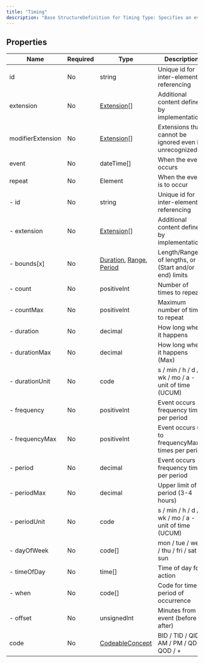 ```yaml
---
title: "Timing"
description: "Base StructureDefinition for Timing Type: Specifies an event that may occur multiple times. Timing schedules are used to record when things are planned, expected or requested to occur. The most common usage is in dosage instructions for medications. They are also used when planning care of various kinds, and may be used for reporting the schedule to which past regular activities were carried out."
---
```


## Properties

| Name              | Required | Type                                                                                                                                          | Description                                            |
| ----------------- | -------- | --------------------------------------------------------------------------------------------------------------------------------------------- | ------------------------------------------------------ |
| id                | No       | string                                                                                                                                        | Unique id for inter-element referencing                |
| extension         | No       | [Extension](/medical-api/fhir/data-types/extension)[]                                                                                         | Additional content defined by implementations          |
| modifierExtension | No       | [Extension](/medical-api/fhir/data-types/extension)[]                                                                                         | Extensions that cannot be ignored even if unrecognized |
| event             | No       | dateTime[]                                                                                                                                    | When the event occurs                                  |
| repeat            | No       | Element                                                                                                                                       | When the event is to occur                             |
| - id              | No       | string                                                                                                                                        | Unique id for inter-element referencing                |
| - extension       | No       | [Extension](/medical-api/fhir/data-types/extension)[]                                                                                         | Additional content defined by implementations          |
| - bounds[x]       | No       | [Duration](/medical-api/fhir/data-types/duration), [Range](/medical-api/fhir/data-types/range), [Period](/medical-api/fhir/data-types/period) | Length/Range of lengths, or (Start and/or end) limits  |
| - count           | No       | positiveInt                                                                                                                                   | Number of times to repeat                              |
| - countMax        | No       | positiveInt                                                                                                                                   | Maximum number of times to repeat                      |
| - duration        | No       | decimal                                                                                                                                       | How long when it happens                               |
| - durationMax     | No       | decimal                                                                                                                                       | How long when it happens (Max)                         |
| - durationUnit    | No       | code                                                                                                                                          | s / min / h / d / wk / mo / a - unit of time (UCUM)    |
| - frequency       | No       | positiveInt                                                                                                                                   | Event occurs frequency times per period                |
| - frequencyMax    | No       | positiveInt                                                                                                                                   | Event occurs up to frequencyMax times per period       |
| - period          | No       | decimal                                                                                                                                       | Event occurs frequency times per period                |
| - periodMax       | No       | decimal                                                                                                                                       | Upper limit of period (3-4 hours)                      |
| - periodUnit      | No       | code                                                                                                                                          | s / min / h / d / wk / mo / a - unit of time (UCUM)    |
| - dayOfWeek       | No       | code[]                                                                                                                                        | mon / tue / wed / thu / fri / sat / sun                |
| - timeOfDay       | No       | time[]                                                                                                                                        | Time of day for action                                 |
| - when            | No       | code[]                                                                                                                                        | Code for time period of occurrence                     |
| - offset          | No       | unsignedInt                                                                                                                                   | Minutes from event (before or after)                   |
| code              | No       | [CodeableConcept](/medical-api/fhir/data-types/codeableconcept)                                                                               | BID / TID / QID / AM / PM / QD / QOD / +               |
